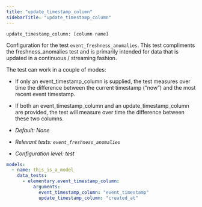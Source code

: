 ```yaml
---
title: "update_timestamp_column"
sidebarTitle: "update_timestamp_column"
---
```

<Snippet file="ai-generate-test.mdx" />

`update_timestamp_column: [column name]`

Configuration for the test `event_freshness_anomalies`.
This test compliments the freshness_anomalies test and is primarily intended for data that is updated in a continuous / streaming fashion.

The test can work in a couple of modes:

- If only an event_timestamp_column is supplied, the test measures over time the difference between the current timestamp (“now”) and the most recent event timestamp.
- If both an event_timestamp_column and an update_timestamp_column are provided, the test will measure over time the difference between these two columns.

- _Default: None_
- _Relevant tests: `event_freshness_anomalies`_
- _Configuration level: test_

<RequestExample>

```yml test
models:
  - name: this_is_a_model
    data_tests:
      - elementary.event_timestamp_column:
          arguments:
            event_timestamp_column: "event_timestamp"
            update_timestamp_column: "created_at"
```

</RequestExample>
